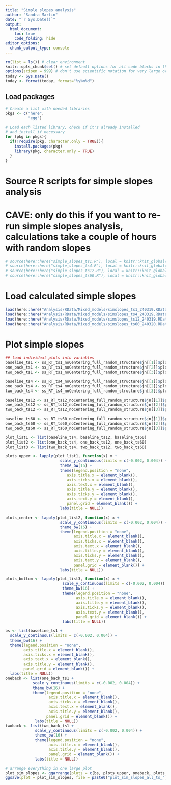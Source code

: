 ```yaml
---
title: "Simple slopes analysis"
author: "Sandra Martin"
date: "`r Sys.Date()`"
output:
  html_document:
    toc: true
    code_folding: hide
editor_options: 
  chunk_output_type: console
---
```


```r
rm(list = ls()) # clear environment
knitr::opts_chunk$set() # set default options for all code blocks in this document
options(scipen = 999) # don't use scientific notation for very large or small numbers
today <- Sys.Date()
today <- format(today, format="%y%m%d")
```

## Load packages
```r
# Create a list with needed libraries
pkgs <- c("here",
          "egg")

# Load each listed library, check if it's already installed
# and install if necessary
for (pkg in pkgs){
  if(!require(pkg, character.only = TRUE)){
    install.packages(pkg)
    library(pkg, character.only = TRUE)
  }
}
```

# Source R scripts for simple slopes analysis
# CAVE: only do this if you want to re-run simple slopes analysis, calculations take a couple of hours with random slopes
```r
# source(here::here("simple_slopes_ts1.R"), local = knitr::knit_global())
# source(here::here("simple_slopes_ts4.R"), local = knitr::knit_global())
# source(here::here("simple_slopes_ts12.R"), local = knitr::knit_global())
# source(here::here("simple_slopes_ts60.R"), local = knitr::knit_global())
```

# Load calculated simple slopes 
```r
load(here::here("Analysis/RData/Mixed_models/simslopes_ts1_240319.RData"))
load(here::here("Analysis/RData/Mixed_models/simslopes_ts4_240319.RData"))
load(here::here("Analysis/RData/Mixed_models/simslopes_ts12_240319.RData"))
load(here::here("Analysis/RData/Mixed_models/simslopes_ts60_240320.RData"))
```

# Plot simple slopes
```r
## load individual plots into variables
baseline_ts1 <- ss_RT_ts1_noCentering_full_random_structure$jn[[1]]$plot
one_back_ts1 <- ss_RT_ts1_noCentering_full_random_structure$jn[[2]]$plot
two_back_ts1 <- ss_RT_ts1_noCentering_full_random_structure$jn[[3]]$plot

baseline_ts4 <- ss_RT_ts4_noCentering_full_random_structure$jn[[1]]$plot
one_back_ts4 <- ss_RT_ts4_noCentering_full_random_structure$jn[[2]]$plot
two_back_ts4 <- ss_RT_ts4_noCentering_full_random_structure$jn[[3]]$plot

baseline_ts12 <- ss_RT_ts12_noCentering_full_random_structure$jn[[1]]$plot
one_back_ts12 <- ss_RT_ts12_noCentering_full_random_structure$jn[[2]]$plot
two_back_ts12 <- ss_RT_ts12_noCentering_full_random_structure$jn[[3]]$plot

baseline_ts60 <- ss_RT_ts60_noCentering_full_random_structure$jn[[1]]$plot
one_back_ts60 <- ss_RT_ts60_noCentering_full_random_structure$jn[[2]]$plot
two_back_ts60 <- ss_RT_ts60_noCentering_full_random_structure$jn[[3]]$plot

plot_list1 <- list(baseline_ts4, baseline_ts12, baseline_ts60)
plot_list2 <- list(one_back_ts4, one_back_ts12, one_back_ts60)
plot_list3 <- list(two_back_ts4, two_back_ts12, two_back_ts60)

plots_upper <- lapply(plot_list1, function(x) x + 
                        scale_y_continuous(limits = c(-0.002, 0.004)) +
                        theme_bw(16) +
                        theme(legend.position = "none",
                           axis.title.x = element_blank(),
                           axis.ticks.x = element_blank(),
                           axis.text.x = element_blank(),
                           axis.title.y = element_blank(),
                           axis.ticks.y = element_blank(),
                           axis.text.y = element_blank(),
                           panel.grid = element_blank()) +
                        labs(title = NULL))

plots_center <- lapply(plot_list2, function(x) x + 
                        scale_y_continuous(limits = c(-0.002, 0.004)) +
                        theme_bw(16) +
                        theme(legend.position = "none",
                              axis.title.x = element_blank(),
                              axis.ticks.x = element_blank(),
                              axis.text.x = element_blank(),
                              axis.title.y = element_blank(),
                              axis.ticks.y = element_blank(),
                              axis.text.y = element_blank(),
                              panel.grid = element_blank()) +
                        labs(title = NULL))

plots_bottom <- lapply(plot_list3, function(x) x + 
                         scale_y_continuous(limits = c(-0.002, 0.004)) +
                         theme_bw(16) +
                         theme(legend.position = "none",
                               axis.title.x = element_blank(),
                               axis.title.y = element_blank(),
                               axis.ticks.y = element_blank(),
                               axis.text.y = element_blank(),
                               panel.grid = element_blank()) +
                         labs(title = NULL))

bs <- list(baseline_ts1 +
  scale_y_continuous(limits = c(-0.002, 0.004)) +
  theme_bw(16) +
  theme(legend.position = "none",
        axis.title.x = element_blank(),
        axis.ticks.x = element_blank(),
        axis.text.x = element_blank(),
        axis.title.y = element_blank(),
        panel.grid = element_blank()) +
  labs(title = NULL))
oneback <- list(one_back_ts1 +
            scale_y_continuous(limits = c(-0.002, 0.004)) +
            theme_bw(16) +
            theme(legend.position = "none",
                   axis.title.x = element_blank(),
                   axis.ticks.x = element_blank(),
                   axis.text.x = element_blank(),
                   axis.title.y = element_blank(),
                  panel.grid = element_blank()) +
             labs(title = NULL))
twoback <- list(two_back_ts1 +
             scale_y_continuous(limits = c(-0.002, 0.004)) +
             theme_bw(16) +
             theme(legend.position = "none",
                   axis.title.x = element_blank(),
                   axis.title.y = element_blank(),
                   panel.grid = element_blank()) +
             labs(title = NULL))

# arrange everything in one large plot
plot_sim_slopes <- ggarrange(plots = c(bs, plots_upper, oneback, plots_center, twoback, plots_bottom), ncol = 4, nrow = 3)
ggsave(plot = plot_sim_slopes, file = paste0("plot_sim_slopes_all_ts_", today, ".pdf"), width = 8, height = 5)
```


